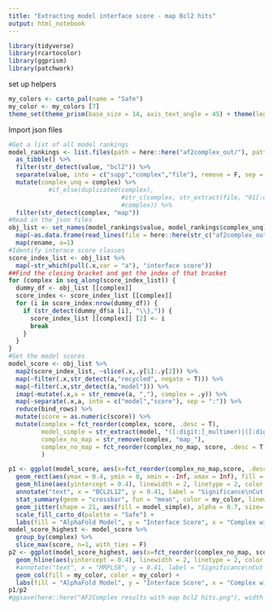```yaml
---
title: "Extracting model interface score - map Bcl2 hits"
output: html_notebook
---
```


```r
library(tidyverse)
library(rcartocolor)
library(ggprism)
library(patchwork)
```
set up helpers
```r
my_colors <- carto_pal(name = "Safe")
my_color <- my_colors [7]
theme_set(theme_prism(base_size = 14, axis_text_angle = 45) + theme(legend.title = element_text()))
```


Import json files
```r
#Get a list of all model rankings
model_rankings <- list.files(path = here::here("af2complex_out/"), pattern = "ranking_all", recursive = T) %>% 
  as_tibble() %>% 
  filter(str_detect(value, "bcl2")) %>% 
  separate(value, into = c("supp","complex","file"), remove = F, sep = "/") %>%  
  mutate(complex_unq = complex) %>% 
           #if_else(duplicated(complex), 
                               #str_c(complex, str_extract(file, "01[:digit:]+"), sep = "_"),
                               #complex)) %>% 
  filter(str_detect(complex, "map"))
#Read in the json files
obj_list <- set_names(model_rankings$value, model_rankings$complex_unq) %>% 
  map(~as.data.frame(read_lines(file = here::here(str_c("af2complex_out/",.x))))) %>% 
  map(rename, a=1)
#Identify interace score classes
score_index_list <- obj_list %>% 
  map(~str_which(pull(.x,var = "a"), "interface score"))
##Find the closing bracket and get the index of that bracket
for (complex in seq_along(score_index_list)) {
  dummy_df <- obj_list [[complex]]
  score_index <- score_index_list [[complex]]
  for (i in score_index:nrow(dummy_df)) {
    if (str_detect(dummy_df$a [i], "\\},")) {
      score_index_list [[complex]] [2] <- i
      break
    }
  }
}
#Get the model scores
model_score <- obj_list %>% 
  map2(score_index_list, ~slice(.x,.y[1]:.y[2])) %>% 
  map(~filter(.x,str_detect(a,"recycled", negate = T))) %>% 
  map(~filter(.x,str_detect(a,"model"))) %>% 
  imap(~mutate(.x,a = str_remove(a, ","), complex = .y)) %>% 
  map(~separate(.x,a, into = c("model","score"), sep = ":")) %>% 
  reduce(bind_rows) %>% 
  mutate(score = as.numeric(score)) %>% 
  mutate(complex = fct_reorder(complex, score, .desc = T),
         model_simple = str_extract(model, "([:digit:]_multimer)|([:digit:]_ptm)"), 
         complex_no_map = str_remove(complex, "map_"),
         complex_no_map = fct_reorder(complex_no_map, score, .desc = T)
         )
```


```r
p1 <- ggplot(model_score, aes(x=fct_reorder(complex_no_map,score, .desc = T), y = score)) +
  geom_rect(aes(ymax = 0.4, ymin = 0, xmin = -Inf, xmax = Inf), fill = "grey90") +
  geom_hline(aes(yintercept = 0.4), linewidth = 2, linetype = 2, color = "grey70") +
  annotate("text", x = "BCL2L12", y = 0.41, label = "Significance\nCut-off", color = "grey40", fontface = "bold") +
  stat_summary(geom = "crossbar", fun = "mean", color = my_color, linewidth = 1.2, width = 0.7) +
  geom_jitter(shape = 21, aes(fill = model_simple), alpha = 0.7, size= 3, width = 0.1) + 
  scale_fill_carto_d(palette = "Safe") +
  labs(fill = "AlphaFold Model", y = "Interface Score", x = "Complex with map")
model_score_highest <- model_score %>% 
  group_by(complex) %>% 
  slice_max(score, n=1, with_ties = F) 
p2 <- ggplot(model_score_highest, aes(x=fct_reorder(complex_no_map, score, .desc = T), y = score)) +
  geom_hline(aes(yintercept = 0.4), linewidth = 2, linetype = 2, color = "grey70") +
  #annotate("text", x = "MRPL58", y = 0.41, label = "Significance\nCut-off", color = "grey40", fontface = "bold") +
  geom_col(fill = my_color, color = my_color) +
  labs(fill = "AlphaFold Model", y = "Interface Score", x = "Complex with map", caption = "Highest score")
p1/p2
#ggsave(here::here("AF2Complex results with map bcl2 hits.png"), width = 9, height = 10, dpi = 1080)
```

